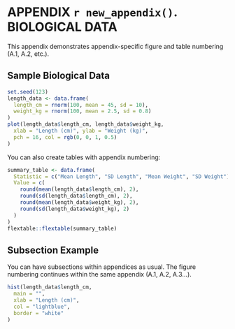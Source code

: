 \newpage

# APPENDIX `r new_appendix()`. BIOLOGICAL DATA

This appendix demonstrates appendix-specific figure and table numbering (A.1, A.2, etc.).

## Sample Biological Data

```r
set.seed(123)
length_data <- data.frame(
  length_cm = rnorm(100, mean = 45, sd = 10),
  weight_kg = rnorm(100, mean = 2.5, sd = 0.8)
)
plot(length_data$length_cm, length_data$weight_kg,
  xlab = "Length (cm)", ylab = "Weight (kg)",
  pch = 16, col = rgb(0, 0, 1, 0.5)
)
```

You can also create tables with appendix numbering:

```r
summary_table <- data.frame(
  Statistic = c("Mean Length", "SD Length", "Mean Weight", "SD Weight"),
  Value = c(
    round(mean(length_data$length_cm), 2),
    round(sd(length_data$length_cm), 2),
    round(mean(length_data$weight_kg), 2),
    round(sd(length_data$weight_kg), 2)
  )
)
flextable::flextable(summary_table)
```

## Subsection Example

You can have subsections within appendices as usual. The figure numbering continues within the same appendix (A.1, A.2, A.3...).

```r
hist(length_data$length_cm,
  main = "",
  xlab = "Length (cm)",
  col = "lightblue",
  border = "white"
)
```
